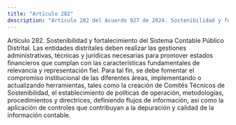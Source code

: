 ```yaml
---
title: "Artículo 282"
description: "Artículo 282 del Acuerdo 927 de 2024. Sostenibilidad y fortalecimiento del Sistema Contable Público Distrital."
---
```


Artículo 282. Sostenibilidad y fortalecimiento del Sistema Contable Público Distrital. Las entidades distritales deben realizar las gestiones administrativas, técnicas y jurídicas necesarias para promover estados financieros que cumplan con las características fundamentales de relevancia y representación fiel. Para tal fin, se debe fomentar el compromiso institucional de las diferentes áreas, implementando o actualizando herramientas, tales como la creación de Comités Técnicos de Sostenibilidad, el establecimiento de políticas de operación, metodologías, procedimientos y directrices, definiendo flujos de información, así como la aplicación de controles que contribuyan a la depuración y calidad de la información contable.